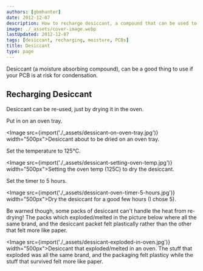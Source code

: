 ```yaml
---
authors: [gbmhunter]
date: 2012-12-07
description: How to recharge desiccant, a compound that can be used to keep moisture away from electronics.
image: ./_assets/cover-image.webp
lastUpdated: 2012-12-07
tags: [desiccant, recharging, moisture, PCBs]
title: Desiccant
type: page
---
```


Desiccant (a moisture absorbing compound), can be a good thing to use if your PCB is at risk for condensation.

## Recharging Desiccant

Desiccant can be re-used, just by drying it in the oven.

Put in on an oven tray.

<Image src={import('./_assets/dessicant-on-oven-tray.jpg')} width="500px">Desiccant about to be dried on an oven tray.</Image>

Set the temperature to 125°C.

<Image src={import('./_assets/dessicant-setting-oven-temp.jpg')} width="500px">Setting the oven temp (125C) to dry the desiccant.</Image>

Set the timer to 5 hours.

<Image src={import('./_assets/dessicant-oven-timer-5-hours.jpg')} width="500px">Dry the desiccant for a good few hours (I chose 5).</Image>

Be warned though, some packs of desiccant can't handle the heat from re-drying! The packs which exploded/melted in the picture below where all the same brand, and the desiccant packet felt plastically rather than the other that felt more like paper.

<Image src={import('./_assets/dessicant-exploded-in-oven.jpg')} width="500px">Desiccant that exploded/melted in an oven. The stuff that exploded was all the same brand, and the packaging felt plasticy while the stuff that survived felt more like paper.</Image>
